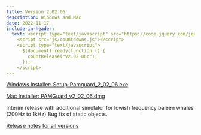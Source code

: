 ```yaml
---
title: Version 2.02.06
description: Windows and Mac
date: 2022-11-17
include-in-header: 
  text: <script type="text/javascript" src="https://code.jquery.com/jquery-1.7.1.min.js"></script>
    <script src="js/countdowns.js"></script>
    <script type="text/javascript">
      $(document).ready(function () {
        countRelease("V2.02.06c");
      });
    </script>
---
```


[Windows Installer: Setup-Pamguard_2_02_06.exe](https://github.com/PAMGuard/PAMGuard/releases/download/V2.02.06/Setup-Pamguard_2_02_06.exe)

[Mac Installer: PAMGuard_v2_02_06.dmg](https://github.com/PAMGuard/PAMGuard/releases/download/V2.02.06/PAMGuard_v2_02_06.dmg)

Interim release with additional simulator for lowish frequency baleen whales (200Hz to 1kHz) Bug fix of static objects.



[Release notes for all versions](../releasenotes.qmd)